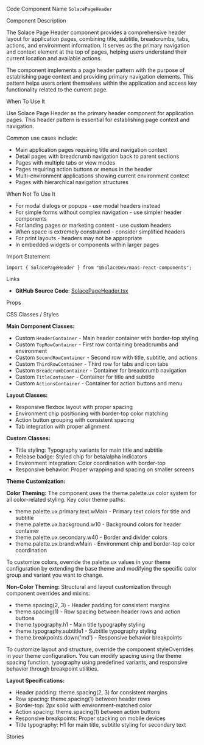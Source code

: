 
<Meta of={SolacePageHeaderStories} />

<Title>Solace Page Header</Title>

<Description of={SolacePageHeaderStories} />

<Subtitle>Code Component Name</Subtitle>
`SolacePageHeader`

<Subtitle>Component Description</Subtitle>

The Solace Page Header component provides a comprehensive header layout for application pages, combining title, subtitle, breadcrumbs, tabs, actions, and environment information. It serves as the primary navigation and context element at the top of pages, helping users understand their current location and available actions.

The component implements a page header pattern with the purpose of establishing page context and providing primary navigation elements. This pattern helps users orient themselves within the application and access key functionality related to the current page.

<Subtitle>When To Use It</Subtitle>

Use Solace Page Header as the primary header component for application pages. This header pattern is essential for establishing page context and navigation.

Common use cases include:

- Main application pages requiring title and navigation context
- Detail pages with breadcrumb navigation back to parent sections
- Pages with multiple tabs or view modes
- Pages requiring action buttons or menus in the header
- Multi-environment applications showing current environment context
- Pages with hierarchical navigation structures

<Subtitle>When Not To Use It</Subtitle>

- For modal dialogs or popups - use modal headers instead
- For simple forms without complex navigation - use simpler header components
- For landing pages or marketing content - use custom headers
- When space is extremely constrained - consider simplified headers
- For print layouts - headers may not be appropriate
- In embedded widgets or components within larger pages

<Subtitle>Import Statement</Subtitle>

```tsx
import { SolacePageHeader } from "@SolaceDev/maas-react-components";
```

<Subtitle>Links</Subtitle>

- **GitHub Source Code**: [SolacePageHeader.tsx](https://github.com/SolaceDev/maas-react-components/blob/main/src/components/layout/SolacePageHeader.tsx)

<Subtitle>Props</Subtitle>

<ArgTypes of={SolacePageHeaderStories} />

<Subtitle>CSS Classes / Styles</Subtitle>

**Main Component Classes:**

- Custom `HeaderContainer` - Main header container with border-top styling
- Custom `TopRowContainer` - First row containing breadcrumbs and environment
- Custom `SecondRowContainer` - Second row with title, subtitle, and actions
- Custom `ThirdRowContainer` - Third row for tabs and icon tabs
- Custom `BreadcrumbContainer` - Container for breadcrumb navigation
- Custom `TitleContainer` - Container for title and subtitle
- Custom `ActionsContainer` - Container for action buttons and menu

**Layout Classes:**

- Responsive flexbox layout with proper spacing
- Environment chip positioning with border-top color matching
- Action button grouping with consistent spacing
- Tab integration with proper alignment

**Custom Classes:**

- Title styling: Typography variants for main title and subtitle
- Release badge: Styled chip for beta/alpha indicators
- Environment integration: Color coordination with border-top
- Responsive behavior: Proper wrapping and spacing on smaller screens

**Theme Customization:**

**Color Theming:**
The component uses the theme.palette.ux color system for all color-related styling. Key color theme paths:

- theme.palette.ux.primary.text.wMain - Primary text colors for title and subtitle
- theme.palette.ux.background.w10 - Background colors for header container
- theme.palette.ux.secondary.w40 - Border and divider colors
- theme.palette.ux.brand.wMain - Environment chip and border-top color coordination

To customize colors, override the palette.ux values in your theme configuration by extending the base theme and modifying the specific color group and variant you want to change.

**Non-Color Theming:**
Structural and layout customization through component overrides and mixins:

- theme.spacing(2, 3) - Header padding for consistent margins
- theme.spacing(1) - Row spacing between header rows and action buttons
- theme.typography.h1 - Main title typography styling
- theme.typography.subtitle1 - Subtitle typography styling
- theme.breakpoints.down('md') - Responsive behavior breakpoints

To customize layout and structure, override the component styleOverrides in your theme configuration. You can modify spacing using the theme spacing function, typography using predefined variants, and responsive behavior through breakpoint utilities.

**Layout Specifications:**

- Header padding: theme.spacing(2, 3) for consistent margins
- Row spacing: theme.spacing(1) between header rows
- Border-top: 2px solid with environment-matched color
- Action spacing: theme.spacing(1) between action buttons
- Responsive breakpoints: Proper stacking on mobile devices
- Title typography: H1 for main title, subtitle styling for secondary text

<Subtitle>Stories</Subtitle>

<CustomStories />
